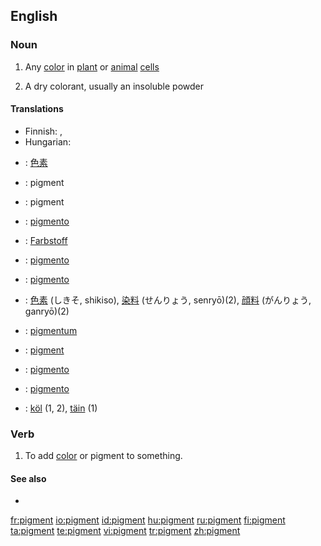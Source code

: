 ==English==

===Noun===
{{en-noun}}

# {{biology}} Any [[color]] in [[plant]] or [[animal]] [[cell]]s
# A dry colorant, usually an insoluble powder

====Translations====
{{trans-top|any color in plant or animal cells}}
* Finnish: {{t-|fi|pigmentti}}, {{t-|fi|väriaine}}
* Hungarian: {{t+|hu|pigment}}
{{trans-mid}}
{{trans-bottom}}

{{trans-top|a dry colorant, usually an insoluble powder}}
{{trans-mid}}
{{trans-bottom}}

{{checktrans-top}}
*{{ttbc|Chinese}}: [[色素]]
*{{ttbc|Dutch}}: pigment {{n}}
*{{ttbc|French}}: pigment {{m}}
*{{ttbc|Galician}}: [[pigmento]] {{m}}
*{{ttbc|German}}: [[Farbstoff]]
*{{ttbc|Interlingua}}: [[pigmento]]
*{{ttbc|Italian}}: [[pigmento]] {{m}}
{{trans-mid}}
*{{ttbc|Japanese}}: [[色素]] (しきそ, shikiso), [[染料]] (せんりょう, senryō)(2), [[顔料]] (がんりょう, ganryō)(2)
*{{ttbc|Latin}}: [[pigmentum]] {{n}}
*{{ttbc|Norwegian}}: [[pigment]]
*{{ttbc|Portuguese}}: [[pigmento]] {{m}}
*{{ttbc|Spanish}}: [[pigmento]] {{m}}
*{{ttbc|Volapük}}: [[köl]] (1, 2), [[täin]] (1)
{{trans-bottom}}

===Verb===
{{en-verb}}

# {{transitive}} To add [[color]] or pigment to something.

====See also====
* {{pedialite}}

[[fr:pigment]]
[[io:pigment]]
[[id:pigment]]
[[hu:pigment]]
[[ru:pigment]]
[[fi:pigment]]
[[ta:pigment]]
[[te:pigment]]
[[vi:pigment]]
[[tr:pigment]]
[[zh:pigment]]